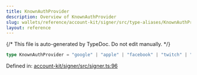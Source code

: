 ```yaml
---
title: KnownAuthProvider
description: Overview of KnownAuthProvider
slug: wallets/reference/account-kit/signer/src/type-aliases/KnownAuthProvider
layout: reference
---
```


{/* This file is auto-generated by TypeDoc. Do not edit manually. */}

```ts
type KnownAuthProvider = "google" | "apple" | "facebook" | "twitch" | "auth0";
```

Defined in: [account-kit/signer/src/signer.ts:96](https://github.com/alchemyplatform/aa-sdk/blob/9f926c402d1661309abbf8eae8431e52e8c5e53f/account-kit/signer/src/signer.ts#L96)
